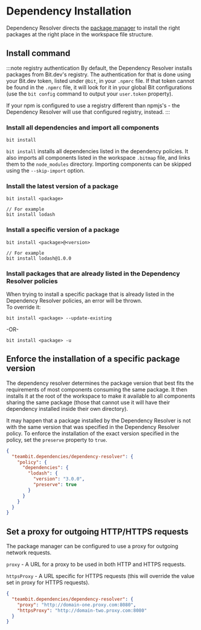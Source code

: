 # Dependency Installation

<!-- This page is a WIP -->

Dependency Resolver directs the [package manager](dependencies-config#packagemanager) to install the right packages at the right place in the workspace file structure.

## Install command

:::note registry authentication
By default, the Dependency Resolver installs packages from Bit.dev's registry. The authentication for that is done using your Bit.dev token, listed under `@bit`, in your `.npmrc` file.
If that token cannot be found in the `.npmrc` file, it will look for it in your global Bit configurations (use the `bit config` command to output your `user.token` property).

If your npm is configured to use a registry different than npmjs's - the Dependency Resolver will use that configured registry, instead.
:::

### Install all dependencies and import all components

```shell
bit install
```

`bit install` installs all dependencies listed in the dependency policies. It also imports all components listed in the workspace `.bitmap` file, and links them to the `node_modules` directory.
Importing components can be skipped using the `--skip-import` option.

### Install the latest version of a package

```shell
bit install <package>

// For example
bit install lodash
```

### Install a specific version of a package

```shell
bit install <package>@<version>

// For example
bit install lodash@1.0.0
```

### Install packages that are already listed in the Dependency Resolver policies

When trying to install a specific package that is already listed in the Dependency Resolver policies, an error will be thrown.  
To override it:

```shell
bit install <package> --update-existing
```

-OR-

```shell
bit install <package> -u
```

## Enforce the installation of a specific package version

The dependency resolver determines the package version that best fits the requirements of most components consuming the same package.
It then installs it at the root of the workspace to make it available to all components sharing the same package (those that cannot use it will have their dependency installed inside their own directory).

It may happen that a package installed by the Dependency Resolver is not with the same version that was specified in the Dependency Resolver policy.
To enforce the installation of the exact version specified in the policy, set the `preserve` property to `true`.

```json
{
  "teambit.dependencies/dependency-resolver": {
    "policy": {
      "dependencies": {
        "lodash": {
          "version": "3.0.0",
          "preserve": true
        }
      }
    }
  }
}
```

## Set a proxy for outgoing HTTP/HTTPS requests

The package manager can be configured to use a proxy for outgoing network requests.

`proxy` - A URL for a proxy to be used in both HTTP and HTTPS requests.

`httpsProxy` - A URL specific for HTTPS requests (this will override the value set in proxy for HTTPS requests).

```json title="workspace.json"
{
  "teambit.dependencies/dependency-resolver": {
    "proxy": "http://domain-one.proxy.com:8080",
    "httpsProxy": "http://domain-two.proxy.com:8080"
  }
}
```
